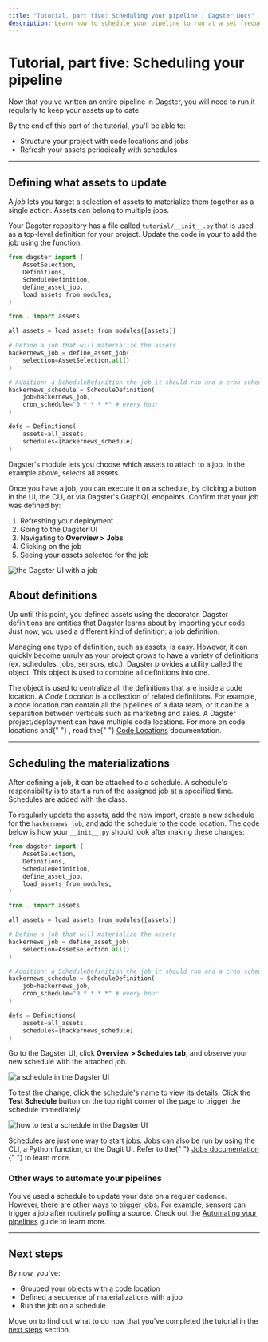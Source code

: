 ```yaml
---
title: "Tutorial, part five: Scheduling your pipeline | Dagster Docs"
description: Learn how to schedule your pipeline to run at a set frequency.
---
```


# Tutorial, part five: Scheduling your pipeline

Now that you've written an entire pipeline in Dagster, you will need to run it regularly to keep your assets up to date.

By the end of this part of the tutorial, you'll be able to:

- Structure your project with code locations and jobs
- Refresh your assets periodically with schedules

---

## Defining what assets to update

A _job_ lets you target a selection of assets to materialize them together as a single action. Assets can belong to multiple jobs.

Your Dagster repository has a file called `tutorial/__init__.py` that is used as a top-level definition for your project. Update the code in your to add the job using the <PyObject object="define_asset_job"/> function:

```python file=/tutorial/scheduling/with_schedule.py
from dagster import (
    AssetSelection,
    Definitions,
    ScheduleDefinition,
    define_asset_job,
    load_assets_from_modules,
)

from . import assets

all_assets = load_assets_from_modules([assets])

# Define a job that will materialize the assets
hackernews_job = define_asset_job(
    selection=AssetSelection.all()
)

# Addition: a ScheduleDefinition the job it should run and a cron schedule of how frequently to run it
hackernews_schedule = ScheduleDefinition(
    job=hackernews_job,
    cron_schedule="0 * * * *" # every hour
)

defs = Definitions(
    assets=all_assets,
    schedules=[hackernews_schedule]
)
```

Dagster's <PyObject object="AssetSelection"/> module lets you choose which assets to attach to a job. In the example above, <PyObject object="AssetSelection" method="all"/> selects all assets.

Once you have a job, you can execute it on a schedule, by clicking a button in the UI, the CLI, or via Dagster's GraphQL endpoints. Confirm that your job was defined by:

1. Refreshing your deployment
2. Going to the Dagster UI
3. Navigating to **Overview > Jobs**
4. Clicking on the job
5. Seeing your assets selected for the job

<Image
alt="the Dagster UI with a job"
src="/images/tutorial/job.png"
width={1146}
height={640}
/>

## About definitions

Up until this point, you defined assets using the <PyObject object="asset" decorator /> decorator. Dagster definitions are entities that Dagster learns about by importing your code. Just now, you used a different kind of definition: a job definition.

Managing one type of definition, such as assets, is easy. However, it can quickly become unruly as your project grows to have a variety of definitions (ex. schedules, jobs, sensors, etc.). Dagster provides a utility called the <PyObject object="Definitions" /> object. This <PyObject object="Definitions" /> object is used to combine all definitions into one.

<Note>
  The <PyObject object="Definitions" /> object is used to centralize all the
  definitions that are inside a code location. A <i>Code Location</i> is a
  collection of related definitions. For example, a code location can contain
  all the pipelines of a data team, or it can be a separation between verticals
  such as marketing and sales. A Dagster project/deployment can have multiple
  code locations. For more on code locations and{" "}
  <PyObject object="Definitions" />, read the{" "}
  <a href="/concepts/code-locations">Code Locations</a> documentation.
</Note>

---

## Scheduling the materializations

After defining a job, it can be attached to a schedule. A schedule's responsibility is to start a run of the assigned job at a specified time. Schedules are added with the <PyObject object="ScheduleDefinition" /> class.

To regularly update the assets, add the new <PyObject object="ScheduleDefinition" /> import, create a new schedule for the `hackernews_job`, and add the schedule to the code location. The code below is how your `__init__.py` should look after making these changes:

```python file=/tutorial/scheduling/with_schedule.py
from dagster import (
    AssetSelection,
    Definitions,
    ScheduleDefinition,
    define_asset_job,
    load_assets_from_modules,
)

from . import assets

all_assets = load_assets_from_modules([assets])

# Define a job that will materialize the assets
hackernews_job = define_asset_job(
    selection=AssetSelection.all()
)

# Addition: a ScheduleDefinition the job it should run and a cron schedule of how frequently to run it
hackernews_schedule = ScheduleDefinition(
    job=hackernews_job,
    cron_schedule="0 * * * *" # every hour
)

defs = Definitions(
    assets=all_assets,
    schedules=[hackernews_schedule]
)
```

Go to the Dagster UI, click **Overview > Schedules tab**, and observe your new schedule with the attached job.

<Image
alt="a schedule in the Dagster UI"
src="/images/tutorial/schedule.png"
width={1152}
height={637}
/>

To test the change, click the schedule's name to view its details. Click the **Test Schedule** button on the top right corner of the page to trigger the schedule immediately.

<Image
alt="how to test a schedule in the Dagster UI"
src="/images/tutorial/test-schedule.png"
width={1279}
height={968}
/>

<Note>
  Schedules are just one way to start jobs. Jobs can also be run by using the
  CLI, a Python function, or the Dagit UI. Refer to the{" "}
  <a href="/concepts/ops-jobs-graphs/job-execution#executing-a-job">
    Jobs documentation
  </a>{" "}
  to learn more.
</Note>

### Other ways to automate your pipelines

You've used a schedule to update your data on a regular cadence. However, there are other ways to trigger jobs. For example, sensors can trigger a job after routinely polling a source. Check out the [Automating your pipelines](/guides/dagster/automating-pipelines) guide to learn more.

---

## Next steps

By now, you've:

- Grouped your objects with a code location
- Defined a sequence of materializations with a job
- Run the job on a schedule

Move on to find out what to do now that you've completed the tutorial in the [next steps](/tutorial/next-steps) section.
